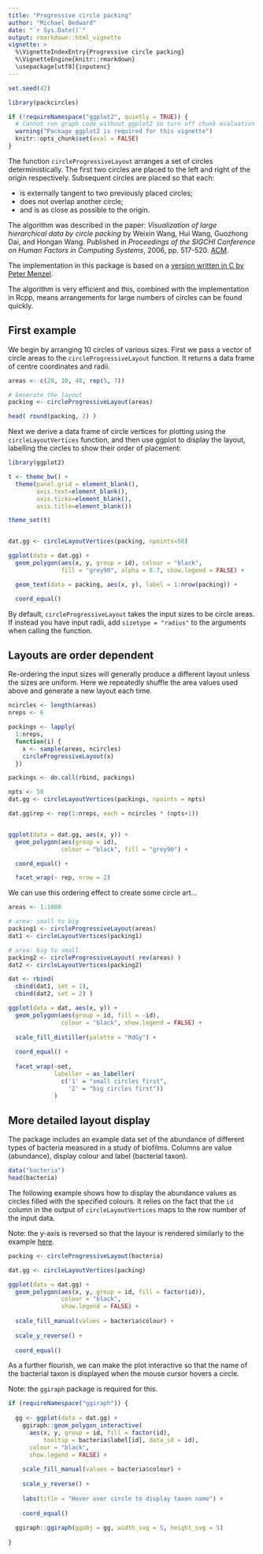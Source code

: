 ```yaml
--- 
title: "Progressive circle packing" 
author: "Michael Bedward" 
date: "`r Sys.Date()`" 
output: rmarkdown::html_vignette 
vignette: > 
  %\VignetteIndexEntry{Progressive circle packing}
  %\VignetteEngine{knitr::rmarkdown} 
  \usepackage[utf8]{inputenc}
---
```


```r

set.seed(42)

library(packcircles) 

if (!requireNamespace("ggplot2", quietly = TRUE)) {
  # Cannot run graph code without ggplot2 so turn off chunk evaluation
  warning("Package ggplot2 is required for this vignette")
  knitr::opts_chunk$set(eval = FALSE)
}

```

The function `circleProgressiveLayout` arranges a set of circles
deterministically. The first two circles are placed to the left and right of the
origin respectively. Subsequent circles are placed so that each:

  * is externally tangent to two previously placed circles; 
  * does not overlap another circle; 
  * and is as close as possible to the origin.

The algorithm was described in the paper: *Visualization of large hierarchical
data by circle packing* by Weixin Wang, Hui Wang, Guozhong Dai, and Hongan Wang.
Published in *Proceedings of the SIGCHI Conference on Human Factors in Computing
Systems*, 2006, pp. 517-520. [ACM](https://dl.acm.org/citation.cfm?id=1124851).

The implementation in this package is based on a [version written in C by Peter 
Menzel](https://github.com/pmenzel/packCircles).

The algorithm is very efficient and this, combined with the implementation in Rcpp, means arrangements for large numbers of circles can be found quickly.


## First example

We begin by arranging 10 circles of various sizes. First we pass a
vector of circle areas to the `circleProgressiveLayout` function. It returns a 
data frame of centre coordinates and radii.

```r

areas <- c(20, 10, 40, rep(5, 7))

# Generate the layout 
packing <- circleProgressiveLayout(areas) 

head( round(packing, 2) )

```

Next we derive a data frame of circle vertices for plotting using the 
`circleLayoutVertices` function, and then use ggplot to display the layout, labelling 
the circles to show their order of placement:

```r

library(ggplot2)

t <- theme_bw() + 
  theme(panel.grid = element_blank(), 
        axis.text=element_blank(),
        axis.ticks=element_blank(), 
        axis.title=element_blank())

theme_set(t)


dat.gg <- circleLayoutVertices(packing, npoints=50)

ggplot(data = dat.gg) + 
  geom_polygon(aes(x, y, group = id), colour = "black", 
               fill = "grey90", alpha = 0.7, show.legend = FALSE) +

  geom_text(data = packing, aes(x, y), label = 1:nrow(packing)) +

  coord_equal()

```

By default, `circleProgressiveLayout` takes the input sizes to be circle areas. 
If instead you have input radii, add `sizetype = "radius"` to the arguments when calling the 
function.


## Layouts are order dependent

Re-ordering the input sizes will generally produce a different layout unless the sizes are uniform. Here we repeatedly shuffle the area values used above and generate a new layout each time.

```r

ncircles <- length(areas) 
nreps <- 6

packings <- lapply(
  1:nreps, 
  function(i) { 
    x <- sample(areas, ncircles) 
    circleProgressiveLayout(x) 
  })

packings <- do.call(rbind, packings)

npts <- 50 
dat.gg <- circleLayoutVertices(packings, npoints = npts) 

dat.gg$rep <- rep(1:nreps, each = ncircles * (npts+1))


ggplot(data = dat.gg, aes(x, y)) + 
  geom_polygon(aes(group = id), 
               colour = "black", fill = "grey90") +

  coord_equal() +

  facet_wrap(~ rep, nrow = 2)

```


We can use this ordering effect to create some circle art...


```r

areas <- 1:1000

# area: small to big
packing1 <- circleProgressiveLayout(areas)
dat1 <- circleLayoutVertices(packing1)

# area: big to small
packing2 <- circleProgressiveLayout( rev(areas) ) 
dat2 <- circleLayoutVertices(packing2)

dat <- rbind( 
  cbind(dat1, set = 1), 
  cbind(dat2, set = 2) )

ggplot(data = dat, aes(x, y)) + 
  geom_polygon(aes(group = id, fill = -id), 
               colour = "black", show.legend = FALSE) +
  
  scale_fill_distiller(palette = "RdGy") +
  
  coord_equal() +
  
  facet_wrap(~set, 
             labeller = as_labeller(
               c('1' = "small circles first", 
                 '2' = "big circles first"))
             )

```


## More detailed layout display

The package includes an example data set of the abundance of different types of bacteria measured in a study of biofilms. Columns are value (abundance), display colour and label (bacterial taxon).

```r

data("bacteria")
head(bacteria)

```

The following example shows how to display the abundance values as circles filled with the specified colours. It relies on the fact that the `id` column in the output of `circleLayoutVertices` maps to the row number of the input data.

Note: the y-axis is reversed so that the layour is rendered similarly to the example [here](https://github.com/pmenzel/packCircles).

```r

packing <- circleProgressiveLayout(bacteria)

dat.gg <- circleLayoutVertices(packing)

ggplot(data = dat.gg) +
  geom_polygon(aes(x, y, group = id, fill = factor(id)), 
               colour = "black",
               show.legend = FALSE) +
  
  scale_fill_manual(values = bacteria$colour) +
  
  scale_y_reverse() +
  
  coord_equal()

```


As a further flourish, we can make the plot interactive so that the name of the bacterial taxon is displayed when the mouse cursor hovers a circle. 

Note: the `ggiraph` package is required for this.

```r

if (requireNamespace("ggiraph")) {
  
  gg <- ggplot(data = dat.gg) +
    ggiraph::geom_polygon_interactive(
      aes(x, y, group = id, fill = factor(id),
          tooltip = bacteria$label[id], data_id = id), 
      colour = "black",
      show.legend = FALSE) +
    
    scale_fill_manual(values = bacteria$colour) +
    
    scale_y_reverse() +
    
    labs(title = "Hover over circle to display taxon name") +
    
    coord_equal()
  
  ggiraph::ggiraph(ggobj = gg, width_svg = 5, height_svg = 5)
  
}

```

